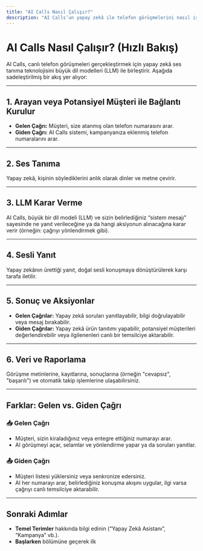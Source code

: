 ```yaml
---
title: "AI Calls Nasıl Çalışır?"
description: "AI Calls’un yapay zekâ ile telefon görüşmelerini nasıl işlediğini ve yönettiğini teknik olarak anlayın."
---
```


# AI Calls Nasıl Çalışır? (Hızlı Bakış)

AI Calls, canlı telefon görüşmeleri gerçekleştirmek için yapay zekâ ses tanıma teknolojisini büyük dil modelleri (LLM) ile birleştirir. Aşağıda sadeleştirilmiş bir akış yer alıyor:

---

## 1. Arayan veya Potansiyel Müşteri ile Bağlantı Kurulur

- **Gelen Çağrı:** Müşteri, size atanmış olan telefon numarasını arar.  
- **Giden Çağrı:** AI Calls sistemi, kampanyanıza eklenmiş telefon numaralarını arar.

---

## 2. Ses Tanıma  

Yapay zekâ, kişinin söylediklerini anlık olarak dinler ve metne çevirir.

---

## 3. LLM Karar Verme  

AI Calls, büyük bir dil modeli (LLM) ve sizin belirlediğiniz “sistem mesajı” sayesinde ne yanıt verileceğine ya da hangi aksiyonun alınacağına karar verir (örneğin: çağrıyı yönlendirmek gibi).

---

## 4. Sesli Yanıt  

Yapay zekânın ürettiği yanıt, doğal sesli konuşmaya dönüştürülerek karşı tarafa iletilir.

---

## 5. Sonuç ve Aksiyonlar

- **Gelen Çağrılar:** Yapay zekâ soruları yanıtlayabilir, bilgi doğrulayabilir veya mesaj bırakabilir.  
- **Giden Çağrılar:** Yapay zekâ ürün tanıtımı yapabilir, potansiyel müşterileri değerlendirebilir veya ilgilenenleri canlı bir temsilciye aktarabilir.

---

## 6. Veri ve Raporlama  

Görüşme metinlerine, kayıtlarına, sonuçlarına (örneğin "cevapsız", "başarılı") ve otomatik takip işlemlerine ulaşabilirsiniz.

---

## Farklar: Gelen vs. Giden Çağrı

### 📥 Gelen Çağrı

- Müşteri, sizin kiraladığınız veya entegre ettiğiniz numarayı arar.
- AI görüşmeyi açar, selamlar ve yönlendirme yapar ya da soruları yanıtlar.

### 📤 Giden Çağrı

- Müşteri listesi yüklersiniz veya senkronize edersiniz.
- AI her numarayı arar, belirlediğiniz konuşma akışını uygular, ilgi varsa çağrıyı canlı temsilciye aktarabilir.

---

## Sonraki Adımlar

- **Temel Terimler** hakkında bilgi edinin (“Yapay Zekâ Asistanı”, “Kampanya” vb.).
- **Başlarken** bölümüne geçerek ilk
